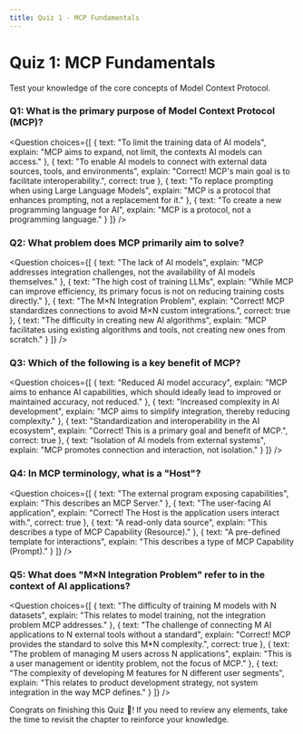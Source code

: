 ```yaml
---
title: Quiz 1 - MCP Fundamentals
---
```


# Quiz 1: MCP Fundamentals

Test your knowledge of the core concepts of Model Context Protocol.

### Q1: What is the primary purpose of Model Context Protocol (MCP)?

<Question
  choices={[
    {
      text: "To limit the training data of AI models",
      explain: "MCP aims to expand, not limit, the contexts AI models can access."
    },
    {
      text: "To enable AI models to connect with external data sources, tools, and environments",
      explain: "Correct! MCP's main goal is to facilitate interoperability.",
      correct: true
    },
    {
      text: "To replace prompting when using Large Language Models",
      explain: "MCP is a protocol that enhances prompting, not a replacement for it."
    },
    {
      text: "To create a new programming language for AI",
      explain: "MCP is a protocol, not a programming language."
    }
  ]}
/>

### Q2: What problem does MCP primarily aim to solve?

<Question
  choices={[
    {
      text: "The lack of AI models",
      explain: "MCP addresses integration challenges, not the availability of AI models themselves."
    },
    {
      text: "The high cost of training LLMs",
      explain: "While MCP can improve efficiency, its primary focus is not on reducing training costs directly."
    },
    {
      text: "The M×N Integration Problem",
      explain: "Correct! MCP standardizes connections to avoid M×N custom integrations.",
      correct: true
    },
    {
      text: "The difficulty in creating new AI algorithms",
      explain: "MCP facilitates using existing algorithms and tools, not creating new ones from scratch."
    }
  ]}
/>

### Q3: Which of the following is a key benefit of MCP?

<Question
  choices={[
    {
      text: "Reduced AI model accuracy",
      explain: "MCP aims to enhance AI capabilities, which should ideally lead to improved or maintained accuracy, not reduced."
    },
    {
      text: "Increased complexity in AI development",
      explain: "MCP aims to simplify integration, thereby reducing complexity."
    },
    {
      text: "Standardization and interoperability in the AI ecosystem",
      explain: "Correct! This is a primary goal and benefit of MCP.",
      correct: true
    },
    {
      text: "Isolation of AI models from external systems",
      explain: "MCP promotes connection and interaction, not isolation."
    }
  ]}
/>

### Q4: In MCP terminology, what is a "Host"?

<Question
  choices={[
    {
      text: "The external program exposing capabilities",
      explain: "This describes an MCP Server."
    },
    {
      text: "The user-facing AI application",
      explain: "Correct! The Host is the application users interact with.",
      correct: true
    },
    {
      text: "A read-only data source",
      explain: "This describes a type of MCP Capability (Resource)."
    },
    {
      text: "A pre-defined template for interactions",
      explain: "This describes a type of MCP Capability (Prompt)."
    }
  ]}
/>

### Q5: What does "M×N Integration Problem" refer to in the context of AI applications?

<Question
  choices={[
    {
      text: "The difficulty of training M models with N datasets",
      explain: "This relates to model training, not the integration problem MCP addresses."
    },
    {
      text: "The challenge of connecting M AI applications to N external tools without a standard",
      explain: "Correct! MCP provides the standard to solve this M*N complexity.",
      correct: true
    },
    {
      text: "The problem of managing M users across N applications",
      explain: "This is a user management or identity problem, not the focus of MCP."
    },
    {
      text: "The complexity of developing M features for N different user segments",
      explain: "This relates to product development strategy, not system integration in the way MCP defines."
    }
  ]}
/>

Congrats on finishing this Quiz 🥳! If you need to review any elements, take the time to revisit the chapter to reinforce your knowledge. 